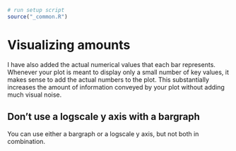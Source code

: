 ```r
# run setup script
source("_common.R")
```


# Visualizing amounts

I have also added the actual numerical values that each bar represents. Whenever your plot is meant to display only a small number of key values, it makes sense to add the actual numbers to the plot. This substantially increases the amount of information conveyed by your plot without adding much visual noise.

## Don't use a logscale y axis with a bargraph

You can use either a bargraph or a logscale y axis, but not both in combination.
